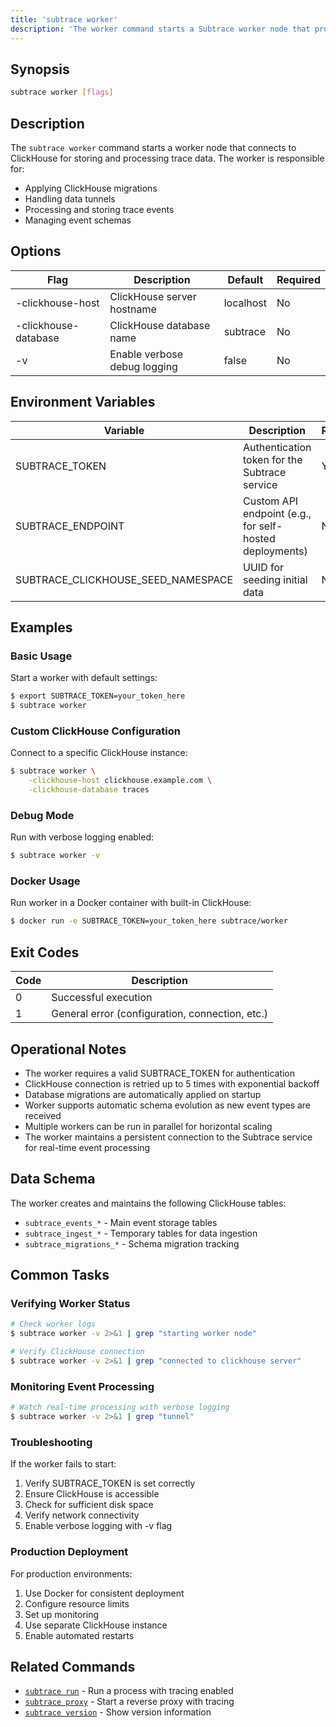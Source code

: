 ```yaml
---
title: 'subtrace worker'
description: 'The worker command starts a Subtrace worker node that processes and stores trace data in ClickHouse.'
---
```


## Synopsis

```bash
subtrace worker [flags]
```

## Description

The `subtrace worker` command starts a worker node that connects to ClickHouse for storing and processing trace data. The worker is responsible for:
- Applying ClickHouse migrations
- Handling data tunnels
- Processing and storing trace events
- Managing event schemas

## Options

| Flag | Description | Default | Required |
|------|-------------|---------|-----------|
| -clickhouse-host | ClickHouse server hostname | localhost | No |
| -clickhouse-database | ClickHouse database name | subtrace | No |
| -v | Enable verbose debug logging | false | No |

## Environment Variables

| Variable | Description | Required |
|----------|-------------|-----------|
| SUBTRACE_TOKEN | Authentication token for the Subtrace service | Yes |
| SUBTRACE_ENDPOINT | Custom API endpoint (e.g., for self-hosted deployments) | No |
| SUBTRACE_CLICKHOUSE_SEED_NAMESPACE | UUID for seeding initial data | No |

## Examples

### Basic Usage

Start a worker with default settings:
```bash
$ export SUBTRACE_TOKEN=your_token_here
$ subtrace worker
```

### Custom ClickHouse Configuration

Connect to a specific ClickHouse instance:
```bash
$ subtrace worker \
    -clickhouse-host clickhouse.example.com \
    -clickhouse-database traces
```

### Debug Mode

Run with verbose logging enabled:
```bash
$ subtrace worker -v
```

### Docker Usage

Run worker in a Docker container with built-in ClickHouse:
```bash
$ docker run -e SUBTRACE_TOKEN=your_token_here subtrace/worker
```

## Exit Codes

| Code | Description |
|------|-------------|
| 0 | Successful execution |
| 1 | General error (configuration, connection, etc.) |

## Operational Notes

- The worker requires a valid SUBTRACE_TOKEN for authentication
- ClickHouse connection is retried up to 5 times with exponential backoff
- Database migrations are automatically applied on startup
- Worker supports automatic schema evolution as new event types are received
- Multiple workers can be run in parallel for horizontal scaling
- The worker maintains a persistent connection to the Subtrace service for real-time event processing

## Data Schema

The worker creates and maintains the following ClickHouse tables:
- `subtrace_events_*` - Main event storage tables
- `subtrace_ingest_*` - Temporary tables for data ingestion
- `subtrace_migrations_*` - Schema migration tracking

## Common Tasks

### Verifying Worker Status
```bash
# Check worker logs
$ subtrace worker -v 2>&1 | grep "starting worker node"

# Verify ClickHouse connection
$ subtrace worker -v 2>&1 | grep "connected to clickhouse server"
```

### Monitoring Event Processing
```bash
# Watch real-time processing with verbose logging
$ subtrace worker -v 2>&1 | grep "tunnel"
```

### Troubleshooting

If the worker fails to start:
1. Verify SUBTRACE_TOKEN is set correctly
2. Ensure ClickHouse is accessible
3. Check for sufficient disk space
4. Verify network connectivity
5. Enable verbose logging with -v flag

### Production Deployment

For production environments:
1. Use Docker for consistent deployment
2. Configure resource limits
3. Set up monitoring
4. Use separate ClickHouse instance
5. Enable automated restarts

## Related Commands

- [`subtrace run`](/references/subtrace-run-doc) - Run a process with tracing enabled
- [`subtrace proxy`](/references/subtrace-proxy-doc) - Start a reverse proxy with tracing
- [`subtrace version`](/references/subtrace-version-doc) - Show version information
